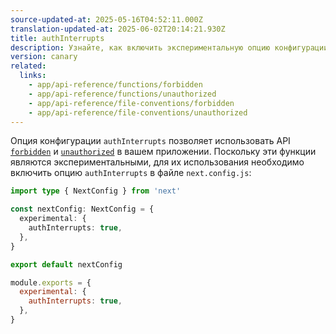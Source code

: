 ```yaml
---
source-updated-at: 2025-05-16T04:52:11.000Z
translation-updated-at: 2025-06-02T20:14:21.930Z
title: authInterrupts
description: Узнайте, как включить экспериментальную опцию конфигурации `authInterrupts` для использования функций `forbidden` и `unauthorized`.
version: canary
related:
  links:
    - app/api-reference/functions/forbidden
    - app/api-reference/functions/unauthorized
    - app/api-reference/file-conventions/forbidden
    - app/api-reference/file-conventions/unauthorized
---
```


Опция конфигурации `authInterrupts` позволяет использовать API [`forbidden`](/docs/app/api-reference/functions/forbidden) и [`unauthorized`](/docs/app/api-reference/functions/unauthorized) в вашем приложении. Поскольку эти функции являются экспериментальными, для их использования необходимо включить опцию `authInterrupts` в файле `next.config.js`:

```ts filename="next.config.ts" switcher
import type { NextConfig } from 'next'

const nextConfig: NextConfig = {
  experimental: {
    authInterrupts: true,
  },
}

export default nextConfig
```

```js filename="next.config.js" switcher
module.exports = {
  experimental: {
    authInterrupts: true,
  },
}
```